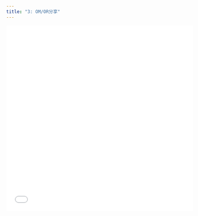 ```yaml
---
title: "3: OM/OR分享"
---
```


<div style="width: 100%; height: 500px;">
  <embed src="/www/OR.pdf" type="application/pdf" width="100%" height="100%">
</div>